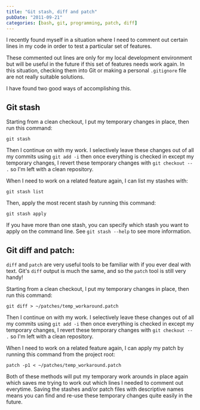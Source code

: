 ```yaml
---
title: "Git stash, diff and patch"
pubDate: "2011-09-21"
categories: [bash, git, programming, patch, diff]
---
```


I recently found myself in a situation where I need to comment out certain lines
in my code in order to test a particular set of features.

These commented out lines are only for my local development environment but will
be useful in the future if this set of features needs work again. In this
situation, checking them into Git or making a personal `.gitignore` file are not
really suitable solutions.

I have found two good ways of accomplishing this.

## Git stash

Starting from a clean checkout, I put my temporary changes in place, then run
this command:

```
git stash
```

Then I continue on with my work. I selectively leave these changes out of all my
commits using `git add -i` then once everything is checked in except my
temporary changes, I revert these temporary changes with `git checkout -- .` so
I'm left with a clean repository.

When I need to work on a related feature again, I can list my stashes with:

```
git stash list
```

Then, apply the most recent stash by running this command:

```
git stash apply
```

If you have more than one stash, you can specify which stash you want to apply
on the command line. See `git stash --help` to see more information.

## Git diff and patch:

`diff` and `patch` are very useful tools to be familiar with if you ever deal
with text. Git's `diff` output is much the same, and so the `patch` tool is
still very handy!

Starting from a clean checkout, I put my temporary changes in place, then run
this command:

```
git diff > ~/patches/temp_workaround.patch
```

Then I continue on with my work. I selectively leave these changes out of all my
commits using `git add -i` then once everything is checked in except my
temporary changes, I revert these temporary changes with `git checkout -- .` so
I'm left with a clean repository.

When I need to work on a related feature again, I can apply my patch by running
this command from the project root:

```
patch -p1 < ~/patches/temp_workaround.patch
```

Both of these methods will put my temporary work arounds in place again which
saves me trying to work out which lines I needed to comment out everytime.
Saving the stashes and/or patch files with descriptive names means you can find
and re-use these temporary changes quite easily in the future.
